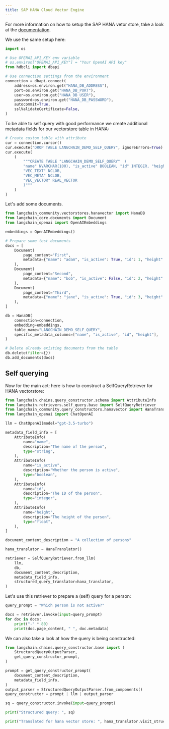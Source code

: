 ```yaml
---
title: SAP HANA Cloud Vector Engine
---
```


For more information on how to setup the SAP HANA vetor store, take a look at the [documentation](/oss/python/integrations/vectorstores/sap_hanavector.ipynb).

We use the same setup here:

```python
import os

# Use OPENAI_API_KEY env variable
# os.environ["OPENAI_API_KEY"] = "Your OpenAI API key"
from hdbcli import dbapi

# Use connection settings from the environment
connection = dbapi.connect(
    address=os.environ.get("HANA_DB_ADDRESS"),
    port=os.environ.get("HANA_DB_PORT"),
    user=os.environ.get("HANA_DB_USER"),
    password=os.environ.get("HANA_DB_PASSWORD"),
    autocommit=True,
    sslValidateCertificate=False,
)
```

To be able to self query with good performance we create additional metadata fields
for our vectorstore table in HANA:

```python
# Create custom table with attribute
cur = connection.cursor()
cur.execute("DROP TABLE LANGCHAIN_DEMO_SELF_QUERY", ignoreErrors=True)
cur.execute(
    (
        """CREATE TABLE "LANGCHAIN_DEMO_SELF_QUERY"  (
        "name" NVARCHAR(100), "is_active" BOOLEAN, "id" INTEGER, "height" DOUBLE,
        "VEC_TEXT" NCLOB,
        "VEC_META" NCLOB,
        "VEC_VECTOR" REAL_VECTOR
        )"""
    )
)
```

Let's add some documents.

```python
from langchain_community.vectorstores.hanavector import HanaDB
from langchain_core.documents import Document
from langchain_openai import OpenAIEmbeddings

embeddings = OpenAIEmbeddings()

# Prepare some test documents
docs = [
    Document(
        page_content="First",
        metadata={"name": "adam", "is_active": True, "id": 1, "height": 10.0},
    ),
    Document(
        page_content="Second",
        metadata={"name": "bob", "is_active": False, "id": 2, "height": 5.7},
    ),
    Document(
        page_content="Third",
        metadata={"name": "jane", "is_active": True, "id": 3, "height": 2.4},
    ),
]

db = HanaDB(
    connection=connection,
    embedding=embeddings,
    table_name="LANGCHAIN_DEMO_SELF_QUERY",
    specific_metadata_columns=["name", "is_active", "id", "height"],
)

# Delete already existing documents from the table
db.delete(filter={})
db.add_documents(docs)
```

## Self querying

Now for the main act: here is how to construct a SelfQueryRetriever for HANA vectorstore:

```python
from langchain.chains.query_constructor.schema import AttributeInfo
from langchain.retrievers.self_query.base import SelfQueryRetriever
from langchain_community.query_constructors.hanavector import HanaTranslator
from langchain_openai import ChatOpenAI

llm = ChatOpenAI(model="gpt-3.5-turbo")

metadata_field_info = [
    AttributeInfo(
        name="name",
        description="The name of the person",
        type="string",
    ),
    AttributeInfo(
        name="is_active",
        description="Whether the person is active",
        type="boolean",
    ),
    AttributeInfo(
        name="id",
        description="The ID of the person",
        type="integer",
    ),
    AttributeInfo(
        name="height",
        description="The height of the person",
        type="float",
    ),
]

document_content_description = "A collection of persons"

hana_translator = HanaTranslator()

retriever = SelfQueryRetriever.from_llm(
    llm,
    db,
    document_content_description,
    metadata_field_info,
    structured_query_translator=hana_translator,
)
```

Let's use this retriever to prepare a (self) query for a person:

```python
query_prompt = "Which person is not active?"

docs = retriever.invoke(input=query_prompt)
for doc in docs:
    print("-" * 80)
    print(doc.page_content, " ", doc.metadata)
```

We can also take a look at how the query is being constructed:

```python
from langchain.chains.query_constructor.base import (
    StructuredQueryOutputParser,
    get_query_constructor_prompt,
)

prompt = get_query_constructor_prompt(
    document_content_description,
    metadata_field_info,
)
output_parser = StructuredQueryOutputParser.from_components()
query_constructor = prompt | llm | output_parser

sq = query_constructor.invoke(input=query_prompt)

print("Structured query: ", sq)

print("Translated for hana vector store: ", hana_translator.visit_structured_query(sq))
```
